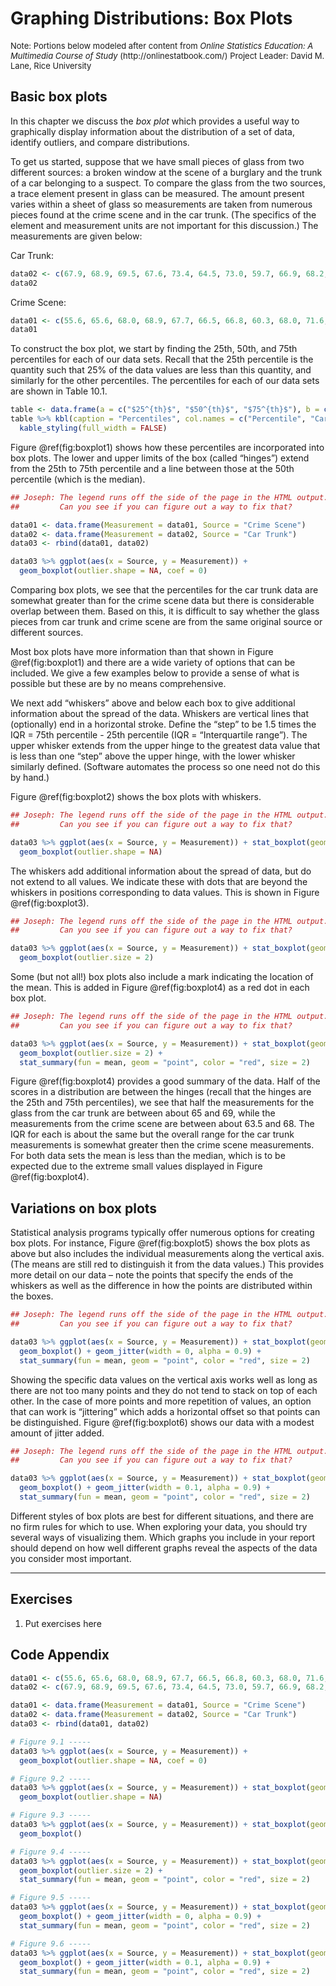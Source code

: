 # Graphing Distributions: Box Plots

 <font size="2"> Note: Portions below modeled after content from
 *Online Statistics Education: A Multimedia Course of Study* 
 (http://onlinestatbook.com/) Project Leader: David M. Lane, Rice University </font>
 
## Basic box plots

In this chapter we discuss the *box plot* which provides a useful way to graphically
display information about the distribution of a set of data,
identify outliers, and compare distributions.

To get us started, suppose that we have small pieces of glass from two different
sources: a broken window at the scene of a burglary and the trunk of a car
belonging to a suspect.  To compare the glass from the two sources, a trace 
element present in glass can be measured.  The amount present varies within
a sheet of glass so measurements are taken from numerous pieces found at the
crime scene and in the car trunk.  (The specifics of the element and measurement
units are not important for this discussion.)  The measurements are given below:

Car Trunk:
```r
data02 <- c(67.9, 68.9, 69.5, 67.6, 73.4, 64.5, 73.0, 59.7, 66.9, 68.2, 71.8, 64.8, 56.3)
data02
```

Crime Scene:
```r
data01 <- c(55.6, 65.6, 68.0, 68.9, 67.7, 66.5, 66.8, 60.3, 68.0, 71.6, 61.4, 63.2, 68.2, 64.1, 64.8)
data01
```

To construct the box plot, we start by finding the 25th, 50th, and 75th percentiles
for each of our data sets.  Recall that the 25th percentile is the quantity such
that 25% of the data values are less than this quantity, and similarly for the
other percentiles.  The percentiles for each of our data sets are shown in
Table 10.1.

```r
table <- data.frame(a = c("$25^{th}$", "$50^{th}$", "$75^{th}$"), b = c(64.80, 67.90, 69.50), d = c(63.65, 66.50, 68.00))
table %>% kbl(caption = "Percentiles", col.names = c("Percentile", "Car Trunk", "Crime Scene")) %>% 
  kable_styling(full_width = FALSE)
```

Figure \@ref(fig:boxplot1) shows how these percentiles 
are incorporated into box plots.  The lower and upper 
limits of the box (called "hinges") extend from the 
25th to 75th percentile and a line between those at the 50th percentile 
(which is the median).

```r
## Joseph: The legend runs off the side of the page in the HTML output.
##         Can you see if you can figure out a way to fix that?

data01 <- data.frame(Measurement = data01, Source = "Crime Scene")
data02 <- data.frame(Measurement = data02, Source = "Car Trunk")
data03 <- rbind(data01, data02)

data03 %>% ggplot(aes(x = Source, y = Measurement)) +
  geom_boxplot(outlier.shape = NA, coef = 0)
```

Comparing box plots, we see that the percentiles for the car trunk data
are somewhat greater than for the crime scene data but there is considerable
overlap between them.  Based on this, it is difficult to say whether the 
glass pieces from car trunk and crime scene are from the same
original source or different sources.

Most box plots have more information than that shown in Figure \@ref(fig:boxplot1)
and there are a wide variety of options that can be included.  We give a few
examples below to provide a sense of what is possible but these are by no means
comprehensive.

We next add "whiskers" above and below each box to give additional information 
about the spread of the data. Whiskers are vertical lines that (optionally)
end in a horizontal stroke. Define the "step" to be 1.5 times the
IQR = 75th percentile - 25th percentile (IQR = "Interquartile range"). 
The upper whisker extends
from the upper hinge to the greatest data value that is less than one "step"
above the upper hinge, with the lower whisker similarly defined.  (Software
automates the process so one need not do this by hand.)

Figure \@ref(fig:boxplot2) shows the box plots with whiskers.

```r
## Joseph: The legend runs off the side of the page in the HTML output.
##         Can you see if you can figure out a way to fix that?

data03 %>% ggplot(aes(x = Source, y = Measurement)) + stat_boxplot(geom = "errorbar") + 
  geom_boxplot(outlier.shape = NA)
```

The whiskers add additional information about the spread of data, but do
not extend to all values.  We indicate these with dots that are beyond 
the whiskers in positions corresponding to data values.  This is shown in
Figure \@ref(fig:boxplot3).

```r
## Joseph: The legend runs off the side of the page in the HTML output.
##         Can you see if you can figure out a way to fix that?

data03 %>% ggplot(aes(x = Source, y = Measurement)) + stat_boxplot(geom = "errorbar") + 
  geom_boxplot(outlier.size = 2)
```

Some (but not all!) box plots also include a mark indicating the location of
the mean.  This is added in Figure \@ref(fig:boxplot4) as a red dot in each
box plot.

```r
## Joseph: The legend runs off the side of the page in the HTML output.
##         Can you see if you can figure out a way to fix that?

data03 %>% ggplot(aes(x = Source, y = Measurement)) + stat_boxplot(geom = "errorbar") +
  geom_boxplot(outlier.size = 2) + 
  stat_summary(fun = mean, geom = "point", color = "red", size = 2)
```

Figure \@ref(fig:boxplot4) provides a good summary of the data. Half of 
the scores in a distribution are between the hinges (recall that the hinges are 
the 25th and 75th percentiles), we see that half the measurements for the glass
from the car trunk are between about 65 and 69, while the measurements from the
crime scene are between about 63.5 and 68.  The IQR for each is about the same
but the overall range for the car trunk measurements is somewhat greater 
then the crime scene measurements.  For both data sets the mean is less than
the median, which is to be expected due to the extreme small values displayed
in Figure \@ref(fig:boxplot4).

## Variations on box plots

Statistical analysis programs typically offer numerous options for creating 
box plots. For instance, Figure \@ref(fig:boxplot5) shows the box plots 
as above but also includes the individual measurements along the vertical
axis.  (The means are still red to distinguish it from the data values.)
This provides more detail on our data -- note the points that specify 
the ends of the whiskers as well as the difference in how the points are
distributed within the boxes.

```r
## Joseph: The legend runs off the side of the page in the HTML output.
##         Can you see if you can figure out a way to fix that?

data03 %>% ggplot(aes(x = Source, y = Measurement)) + stat_boxplot(geom = "errorbar") + 
  geom_boxplot() + geom_jitter(width = 0, alpha = 0.9) + 
  stat_summary(fun = mean, geom = "point", color = "red", size = 2)
```

Showing the specific data values on the vertical axis works well as long as there 
are not too many points and they do not tend to stack on top of each other.
In the case of more points and more repetition of values, an option that can
work is "jittering" which adds a horizontal offset so that points can be
distinguished. Figure \@ref(fig:boxplot6) shows our data with a modest 
amount of jitter added.

```r
## Joseph: The legend runs off the side of the page in the HTML output.
##         Can you see if you can figure out a way to fix that?

data03 %>% ggplot(aes(x = Source, y = Measurement)) + stat_boxplot(geom = "errorbar") + 
  geom_boxplot() + geom_jitter(width = 0.1, alpha = 0.9) + 
  stat_summary(fun = mean, geom = "point", color = "red", size = 2)
```

Different styles of box plots are best for different situations, and there are 
no firm rules for which to use. When exploring your data, you should try several 
ways of visualizing them. Which graphs you include in your report should depend 
on how well different graphs reveal the aspects of the data you consider most 
important.

---

## Exercises

1. $\text{Put exercises here}$

## Code Appendix

```r
data01 <- c(55.6, 65.6, 68.0, 68.9, 67.7, 66.5, 66.8, 60.3, 68.0, 71.6, 61.4, 63.2, 68.2, 64.1, 64.8)
data02 <- c(67.9, 68.9, 69.5, 67.6, 73.4, 64.5, 73.0, 59.7, 66.9, 68.2, 71.8, 64.8, 56.3)

data01 <- data.frame(Measurement = data01, Source = "Crime Scene")
data02 <- data.frame(Measurement = data02, Source = "Car Trunk")
data03 <- rbind(data01, data02)

# Figure 9.1 -----
data03 %>% ggplot(aes(x = Source, y = Measurement)) +
  geom_boxplot(outlier.shape = NA, coef = 0)

# Figure 9.2 -----
data03 %>% ggplot(aes(x = Source, y = Measurement)) + stat_boxplot(geom = "errorbar") + 
  geom_boxplot(outlier.shape = NA)

# Figure 9.3 -----
data03 %>% ggplot(aes(x = Source, y = Measurement)) + stat_boxplot(geom = "errorbar") + 
  geom_boxplot()

# Figure 9.4 -----
data03 %>% ggplot(aes(x = Source, y = Measurement)) + stat_boxplot(geom = "errorbar") +
  geom_boxplot(outlier.size = 2) + 
  stat_summary(fun = mean, geom = "point", color = "red", size = 2)

# Figure 9.5 -----
data03 %>% ggplot(aes(x = Source, y = Measurement)) + stat_boxplot(geom = "errorbar") + 
  geom_boxplot() + geom_jitter(width = 0, alpha = 0.9) + 
  stat_summary(fun = mean, geom = "point", color = "red", size = 2)

# Figure 9.6 -----
data03 %>% ggplot(aes(x = Source, y = Measurement)) + stat_boxplot(geom = "errorbar") + 
  geom_boxplot() + geom_jitter(width = 0.1, alpha = 0.9) + 
  stat_summary(fun = mean, geom = "point", color = "red", size = 2)
```
